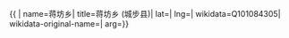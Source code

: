 {{ {{{1|PRC admin/showdata}}}|
name=蒋坊乡|
title=蒋坊乡 (城步县)|
lat=|
lng=|
wikidata=Q101084305|
wikidata-original-name=|
arg={{{arg|}}}}}